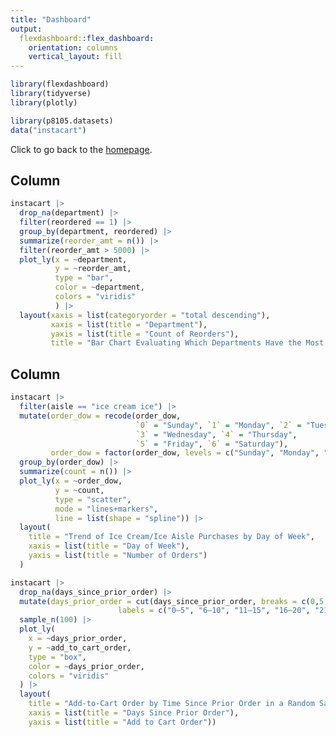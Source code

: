 ```yaml
---
title: "Dashboard"
output: 
  flexdashboard::flex_dashboard:
    orientation: columns
    vertical_layout: fill
---
```


```r
library(flexdashboard)
library(tidyverse)
library(plotly)

library(p8105.datasets)
data("instacart") 


```

Click to go back to the [homepage](index.html).

Column {data-width=650}
-----------------------------------------------------------------------


```r
instacart |> 
  drop_na(department) |> 
  filter(reordered == 1) |> 
  group_by(department, reordered) |> 
  summarize(reorder_amt = n()) |> 
  filter(reorder_amt > 5000) |> 
  plot_ly(x = ~department, 
          y = ~reorder_amt, 
          type = "bar", 
          color = ~department, 
          colors = "viridis"
          ) |> 
  layout(xaxis = list(categoryorder = "total descending"),
         xaxis = list(title = "Department"),
         yaxis = list(title = "Count of Reorders"),
         title = "Bar Chart Evaluating Which Departments Have the Most Reorders")

```

Column {data-width=350}
-----------------------------------------------------------------------


```r
instacart |> 
  filter(aisle == "ice cream ice") |> 
  mutate(order_dow = recode(order_dow,
                            `0` = "Sunday", `1` = "Monday", `2` = "Tuesday",
                            `3` = "Wednesday", `4` = "Thursday",
                            `5` = "Friday", `6` = "Saturday"),
         order_dow = factor(order_dow, levels = c("Sunday", "Monday", "Tuesday", "Wednesday", "Thursday", "Friday", "Saturday"), ordered = TRUE)) |> 
  group_by(order_dow) |> 
  summarize(count = n()) |> 
  plot_ly(x = ~order_dow, 
          y = ~count,
          type = "scatter", 
          mode = "lines+markers", 
          line = list(shape = "spline")) |> 
  layout(
    title = "Trend of Ice Cream/Ice Aisle Purchases by Day of Week",
    xaxis = list(title = "Day of Week"),
    yaxis = list(title = "Number of Orders")
  )
```



```r
instacart |> 
  drop_na(days_since_prior_order) |> 
  mutate(days_prior_order = cut(days_since_prior_order, breaks = c(0,5,10,15,20,25,30),
                        labels = c("0–5", "6–10", "11–15", "16–20", "21–25", "26–30"))) |> 
  sample_n(100) |> 
  plot_ly(
    x = ~days_prior_order, 
    y = ~add_to_cart_order,
    type = "box",
    color = ~days_prior_order,
    colors = "viridis"
  ) |> 
  layout(
    title = "Add-to-Cart Order by Time Since Prior Order in a Random Sample of 100",
    xaxis = list(title = "Days Since Prior Order"),
    yaxis = list(title = "Add to Cart Order"))
```

